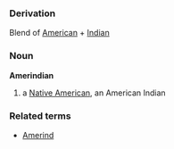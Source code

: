 ===Derivation===
Blend of [[American]] + [[Indian]]

===Noun===
'''Amerindian'''
# a [[Native American]], an American Indian

===Related terms===
* [[Amerind]]